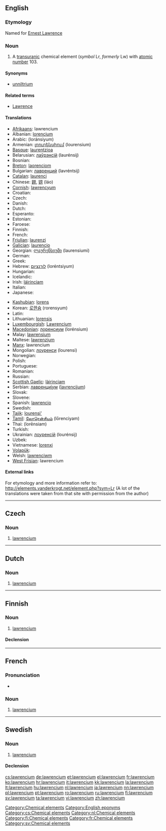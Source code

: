 {{also|Lawrencium}}
==English==
{{elements|Lr|nobelium|No|rutherfordium|Rf}}

===Etymology===
Named for [[w:Ernest Lawrence|Ernest Lawrence]]

===Noun===
{{en-noun|-}}
{{wikipedia}}

# A [[transuranic]] chemical element (''symbol'' Lr, ''formerly'' Lw) with [[atomic number]] 103.

====Synonyms====
* [[unniltrium]]

====Related terms====
* [[w:Ernest Lawrence|Lawrence]]

====Translations====
{{trans-top|chemical element}}
* [[Afrikaans]]: lawrencium
* Albanian: [[lorencium]]
* Arabic: {{Arab|[[لورنسيوم]]}} (loránsiyum) {{m}}
* Armenian: [[լոուրենսիում]] (lourensium)
* [[Basque]]: [[laurentzioa]]
* Belarusian: [[лаўрэнсiй]] (laurénsij) {{m}}
* Bosnian: {{t-|bs|lawrencij}}
* [[Breton]]: [[laorenciom]]
* Bulgarian: [[лавренций]] (lavréntsij) {{m}}
* [[Catalan]]: [[laurenci]]
* Chinese: [[鐒]], [[铹]] (láo)
* [[Cornish]]: [[lawrencyum]]
* Croatian: {{t-|hr|lawrencij}}
* Czech: {{t+|cs|lawrencium}}
* Danish: {{t-|da|lawrencium}}
* Dutch: {{t+|nl|lawrencium|n}}
* Esperanto: {{t-|eo|laŭrencio|xs=Esperanto}}
* Estonian: {{t-|et|lavrentsium}}
* Faroese: {{t-|fo|lawrencium|xs=Faroese}}
* Finnish: {{t+|fi|lawrencium}}
* French: {{t+|fr|lawrencium|m}}
* [[Friulian]]: [[laurenzi]]
* [[Galician]]: [[laurencio]]
* Georgian: [[ლაურენსიუმი]] (laurensiumi)
* German: {{t+|de|Lawrencium|n}}
* Greek: {{t|el|λωρένσιο|n|tr=lorénsio}}
* Hebrew: [[לורנציום]] (loréntsiyum)
* Hungarian: {{t+|hu|laurencium}}
* Icelandic: {{t|is|lárensín}}
* Irish: [[láirinciam]]
* Italian: {{t+|it|laurenzio|m}}
* Japanese: {{t+|ja|ローレンシウム|tr=rorenshiumu}}
{{trans-mid}}
* [[Kashubian]]: [[lorens]]
* Korean: [[로렌슘]] (rorensyum)
* Latin: {{t+|la|lawrencium}}
* Lithuanian: [[lorensis]]
* [[Luxembourgish]]: [[Lawrencium]]
* [[Macedonian]]: [[лоренсиум]] (lorénsium) {{m}}
* Malay: [[lawrensium]]
* Maltese: [[lawrenzjum]]
* [[Manx]]: lawrencium
* Mongolian: [[лоуренси]] (lourensi)
* Norwegian: {{t-|no|lawrencium}}
* Polish: {{t+|pl|lorens|m}}
* Portuguese: {{t+|pt|laurêncio|m}}
* Romanian: {{t+|ro|lawrenciu|n}}
* Russian: {{t+|ru|лоуренсий|m|tr=lourénsij}}
* [[Scottish Gaelic]]: [[làirinciam]]
* Serbian: [[лавренциjум]] ([[lavrencijum]]) {{m}}
* Slovak: {{t-|sk|lawrencium}}
* Slovene: {{t+|sl|lavrencij}}
* Spanish: [[lawrencio]] {{m}}
* Swedish: {{t+|sv|lawrencium|n}}
* [[Tajik]]: [[lourensi']]
* [[Tamil]]: [[லோரென்சியம்]] (lōrenciyam)
* Thai: {{Thai|[[ลอร์เรนเซียม]]}} (lorēnsiam)
* Turkish: {{t+|tr|lorentiyum}}
* Ukrainian: [[лоуренсiй]] (lourénsij) {{m}}
* Uzbek: {{t-|uz|лоуренсий|tr=lourensiy|sc=Cyrl|xs=Uzbek}}
* Vietnamese: [[lorenxi]]
* [[Volapük]]: {{t|vo|laurensin|xs=Volapük}}
* Welsh: [[lawrenciwm]]
* [[West Frisian]]: lawrencium
{{trans-bottom}}

====External links====
For etymology and more information refer to:
http://elements.vanderkrogt.net/element.php?sym=Lr
(A lot of the translations were taken from that site with permission from the author)

<!--SOED-->

[[Category:Chemical elements]]
[[Category:English eponyms]]

----

==Czech==

===Noun===
{{cs-noun|g=n}}

# [[#English|lawrencium]] {{gloss|transuranic chemical element}}

[[Category:cs:Chemical elements]]

----

==Dutch==
{{wikipedia|lang=nl}}

===Noun===
{{infl|nl|noun|g=n}}

#  [[lawrencium#English|lawrencium]]

[[Category:nl:Chemical elements]]
----

==Finnish==
{{wikipedia|lang=fi}}

===Noun===
{{infl|fi|noun|sort=lavrencium}}

#  [[#English|lawrencium]]

====Declension====
{{fi-decl-risti|lawrencium}}

[[Category:fi:Chemical elements]]
----

==French==

===Pronunciation===
* {{IPA|/lɔ.ʁɑ̃.sjɔm/|lang=fr}}

===Noun===
{{fr-noun|m}}

# [[lawrencium#English|lawrencium]]

[[Category:fr:Chemical elements]]
----

==Swedish==
{{wikipedia|lang=sv}}

===Noun===
{{sv-noun|g=n|-}}

# [[#English|lawrencium]]

====Declension====
{{sv-noun-unc-irreg-n|2=lawrenciumet}}

[[Category:sv:Chemical elements]]

[[cs:lawrencium]]
[[de:lawrencium]]
[[et:lawrencium]]
[[el:lawrencium]]
[[fr:lawrencium]]
[[ko:lawrencium]]
[[hr:lawrencium]]
[[it:lawrencium]]
[[kk:lawrencium]]
[[la:lawrencium]]
[[lt:lawrencium]]
[[hu:lawrencium]]
[[nl:lawrencium]]
[[ja:lawrencium]]
[[nn:lawrencium]]
[[pl:lawrencium]]
[[pt:lawrencium]]
[[ro:lawrencium]]
[[ru:lawrencium]]
[[fi:lawrencium]]
[[sv:lawrencium]]
[[ta:lawrencium]]
[[vi:lawrencium]]
[[zh:lawrencium]]